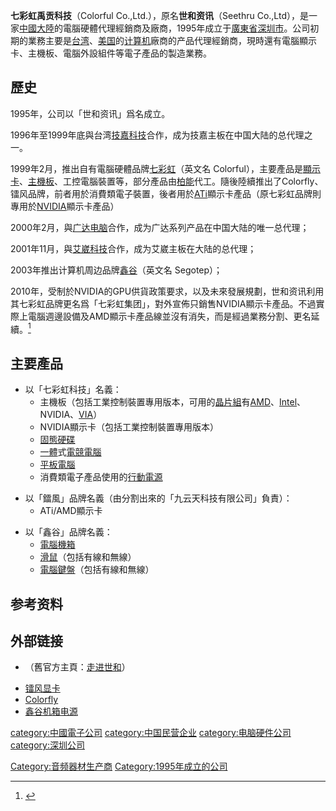 {{Infobox Company 
|company_name=深圳市七彩虹禹贡科技发展有限公司
|company_name_en=Colorful Co.,Ltd.
|company_logo=
|company_type=[[民营企业|民营企业]]、[[非上市公司|非上市公司]]
|company_slogan=
|market_information=
|abbreviated_name=
|foundation=1995年
|location={{flagicon|PRC}}[[中华人民共和国|中华人民共和国]]<br/>[[深圳市|深圳市]][[福田|福田]]中心商务区福华一路88号中心商务大厦13楼
|zip_code=518000
|area_served={{flagicon|PRC}}[[中国大陆|中国大陆]]（主要）
|telephone_no=+86 755 82031118
|key_people=
|industry=IT计算机产业
|products=[[主板|主板]]、[[显卡|显卡]]、[[上网本|上网本]]（[[七彩虹|七彩虹]]品牌）<br/>[[电源|电源]]、[[机箱|机箱]]、[[鼠标|鼠标]]、[[键盘|键盘]]（[[鑫谷|鑫谷]]品牌）
|services=
|capital=
|revenue=
|operating_income=
|profit=
|total_asset=
|net_asset=
|market_value=
|num_employees=
|P/E ratio=
|earnings per share=
|Net asset value=
|accounting_period=
|parent=
|major_shareholder=
|divisions=
|subsid=七彩虹科技<br/>九云天科技（鐳風品牌）
|homepage=
|footnotes=
|width=
}}

'''七彩虹禹贡科技'''（Colorful Co.,Ltd.），原名'''世和资讯'''（Seethru Co.,Ltd），是一家[[中國大陸|中國大陸]]的電腦硬體代理經銷商及廠商，1995年成立于[[廣東省|廣東省]][[深圳市|深圳市]]。公司初期的業務主要是[[台湾|台湾]]、[[美国|美国]]的[[计算机|计算机]]廠商的产品代理經銷商，現時還有電腦顯示卡、主機板、電腦外設組件等電子產品的製造業務。

== 歷史 ==
1995年，公司以「世和资讯」爲名成立。

1996年至1999年底與台湾[[技嘉科技|技嘉科技]]合作，成为技嘉主板在中国大陆的总代理之一。

1999年2月，推出自有電腦硬體品牌[[七彩虹|七彩虹]]（英文名 Colorful），主要產品是[[顯示卡|顯示卡]]、[[主機板|主機板]]、工控電腦裝置等，部分產品由[[柏能集團|柏能]]代工。隨後陸續推出了Colorfly、镭风品牌，前者用於消費類電子裝置，後者用於[[ATi|ATi]]顯示卡產品（原七彩虹品牌則專用於[[NVIDIA|NVIDIA]]顯示卡產品）

2000年2月，與[[广达电脑|广达电脑]]合作，成为广达系列产品在中国大陆的唯一总代理；

2001年11月，與[[艾崴科技|艾崴科技]]合作，成为艾崴主板在大陆的总代理；

2003年推出计算机周边品牌[[鑫谷|鑫谷]]（英文名 Segotep）；

2010年，受制於NVIDIA的GPU供貨政策要求，以及未來發展規劃，世和资讯利用其七彩虹品牌更名爲「七彩虹集团」，對外宣佈只銷售NVIDIA顯示卡產品。不過實際上電腦週邊設備及AMD顯示卡產品線並沒有消失，而是經過業務分割、更名延續。<ref name="it168">{{cite web|title=七彩虹只卖N卡不等于放弃A卡-IT168 显卡专区|url=http://vga.it168.com/a2010/0202/846/000000846948.shtml|website=it168.com|access-date=2018-04-26|archive-date=2020-10-03|archive-url=https://web.archive.org/web/20201003173903/http://vga.it168.com/a2010/0202/846/000000846948.shtml}}</ref>

== 主要產品 ==
*以「七彩虹科技」名義：
**主機板（包括工業控制裝置專用版本，可用的[[晶片組|晶片組]]有[[AMD|AMD]]、[[Intel|Intel]]、NVIDIA、[[VIA|VIA]]）
**NVIDIA顯示卡（包括工業控制裝置專用版本）
**[[固態硬碟|固態硬碟]]
**[[一體機|一體]]式[[電競電腦|電競電腦]]
**[[平板電腦|平板電腦]]
**消費類電子產品使用的[[行動電源|行動電源]]

*以「鐳風」品牌名義（由分割出來的「九云天科技有限公司」負責）：
**ATi/AMD顯示卡

*以「鑫谷」品牌名義：
**[[机箱|電腦機箱]]
**[[滑鼠|滑鼠]]（包括有線和無線）
**[[電腦鍵盤|電腦鍵盤]]（包括有線和無線）

== 参考资料 ==
{{reflist}}

==外部链接==
*{{official website}}（舊官方主頁：[https://web.archive.org/web/20091215065119/http://seethru.colorful.cn/ 走进世和]）
*[https://web.archive.org/web/20180426213744/http://www.colorfire.net/ 镭风显卡]
*[http://www.colorfly.net Colorfly] {{Wayback|url=http://www.colorfly.net/ |date=20211223041436 }}
*[http://www.segotep.com/ 鑫谷机箱电源] {{Wayback|url=http://www.segotep.com/ |date=20220326062259 }}

[[Category:音频器材生产商|Category:音频器材生产商]]
[[category:中國電子公司|category:中國電子公司]]
[[category:中国民营企业|category:中国民营企业]]
[[category:电脑硬件公司|category:电脑硬件公司]]
[[category:深圳公司|category:深圳公司]]
[[Category:1995年成立的公司|Category:1995年成立的公司]]